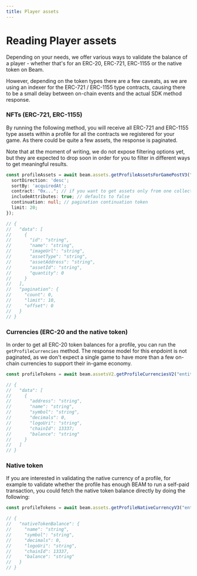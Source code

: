 ```yaml
---
title: Player assets
---
```


# Reading Player assets

Depending on your needs, we offer various ways to validate the balance of a player - whether that's for an ERC-20, ERC-721, ERC-1155 or the native token on Beam.

However, depending on the token types there are a few caveats, as we are using an indexer for the ERC-721 / ERC-1155 type contracts, causing there to be a small delay between on-chain events and the actual SDK method response.

### NFTs (ERC-721, ERC-1155)

By running the following method, you will receive all ERC-721 and ERC-1155 type assets within a profile for all the contracts we registered for your game. As there could be quite a few assets, the response is paginated.

Note that at the moment of writing, we do not expose filtering options yet, but they are expected to drop soon in order for you to filter in different ways to get meaningful results.

```typescript
const profileAssets = await beam.assets.getProfileAssetsForGamePostV3("entity-id", {
  sortDirection: 'desc';
  sortBy: 'acquiredAt';
  contract: "0x..."; // if you want to get assets only from one collection, null/undefined otherwise
  includeAttributes: true; // defaults to false
  continuation: null; // pagination continuation token
  limit: 20;
});

// {
//   "data": [
//     {
//       "id": "string",
//       "name": "string",
//       "imageUrl": "string",
//       "assetType": "string",
//       "assetAddress": "string",
//       "assetId": "string",
//       "quantity": 0
//     }
//   ],
//   "pagination": {
//     "count": 0,
//     "limit": 10,
//     "offset": 0
//   }
// }
```

### Currencies (ERC-20 and the native token)

In order to get all ERC-20 token balances for a profile, you can run the `getProfileCurrencies` method. The response model for this enpdoint is not paginated, as we don't expect a single game to have more than a few on-chain currencies to support their in-game economy.

```typescript
const profileTokens = await beam.assetsV2.getProfileCurrenciesV2("entity-id");

// {
//   "data": [
//     {
//       "address": "string",
//       "name": "string",
//       "symbol": "string",
//       "decimals": 0,
//       "logoUri": "string",
//       "chainId": 13337;
//       "balance": "string"
//     }
//   ]
// }
```

### Native token

If you are interested in validating the native currency of a profile, for example to validate whether the profile has enough BEAM to run a self-paid transaction, you could fetch the native token balance directly by doing the following:

```typescript
const profileTokens = await beam.assets.getProfileNativeCurrencyV3("entity-id");

// {
//   "nativeTokenBalance": {
//     "name": "string",
//     "symbol": "string",
//     "decimals": 0,
//     "logoUri": "string",
//     "chainId": 13337,
//     "balance": "string"
//   }
// }
```
